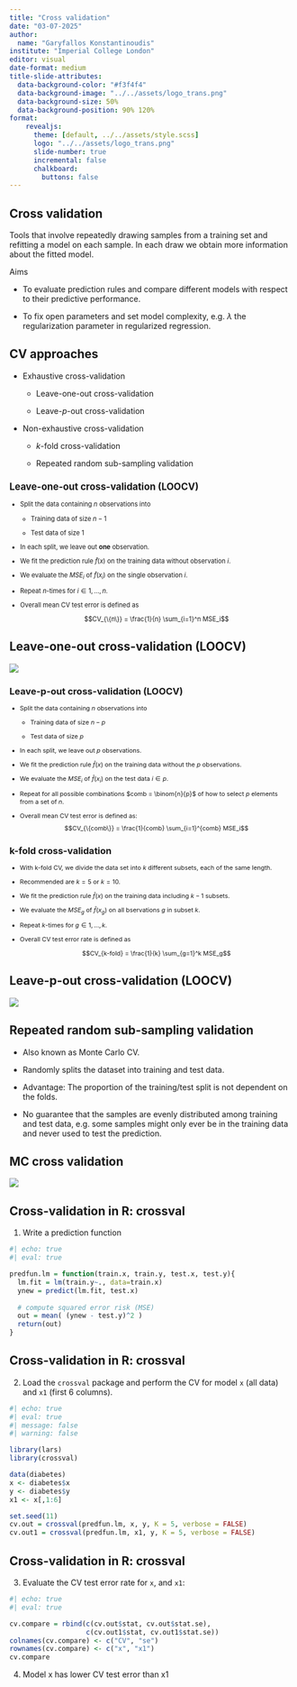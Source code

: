 ```yaml
---
title: "Cross validation"
date: "03-07-2025"
author:
  name: "Garyfallos Konstantinoudis"
institute: "Imperial College London"
editor: visual
date-format: medium
title-slide-attributes:
  data-background-color: "#f3f4f4"
  data-background-image: "../../assets/logo_trans.png"
  data-background-size: 50%
  data-background-position: 90% 120%
format:
    revealjs:
      theme: [default, ../../assets/style.scss]
      logo: "../../assets/logo_trans.png"
      slide-number: true
      incremental: false
      chalkboard:
        buttons: false
---
```


## Cross validation

Tools that involve repeatedly drawing samples from a training set and refitting a model on each sample. In each draw we obtain more information about the fitted model.

Aims

-   To evaluate prediction rules and compare different models with respect to their predictive performance.

-   To fix open parameters and set model complexity, e.g. $\lambda$ the regularization parameter in regularized regression.

## CV approaches

-   Exhaustive cross-validation

    -   Leave-one-out cross-validation

    -   Leave-$p$-out cross-validation

-   Non-exhaustive cross-validation

    -   $k$-fold cross-validation

    -   Repeated random sub-sampling validation

::: {style="font-size: 80%;"}
## Leave-one-out cross-validation (LOOCV)

-   Split the data containing $n$ observations into

    -   Training data of size $n-1$

    -   Test data of size $1$

-   In each split, we leave out **one** observation.

-   We fit the prediction rule $\hat{f}(x)$ on the training data without observation $i$.

-   We evaluate the $MSE_i$ of $\hat{f}(x_i)$ on the single observation $i$.

-   Repeat $n$-times for $i \in 1,…,n$.

-   Overall mean CV test error is defined as

    $$CV_{\{n\}} = \frac{1}{n} \sum_{i=1}^n MSE_i$$
:::

## Leave-one-out cross-validation (LOOCV)

![](assets/cv-loo.jpg){width="80%," fig-align="center"}

::: {style="font-size: 78%;"}
## Leave-p-out cross-validation (LOOCV)

-   Split the data containing $n$ observations into

    -   Training data of size $n-p$

    -   Test data of size $p$

-   In each split, we leave out $p$ observations.

-   We fit the prediction rule $\hat{f}(x)$ on the training data without the $p$ observations.

-   We evaluate the $MSE_i$ of $\hat{f}(x_i)$ on the test data $i \in p$.

-   Repeat for all possible combinations $comb = \binom{n}{p}$ of how to select $p$ elements from a set of $n$.

-   Overall mean CV test error is defined as: $$CV_{\{comb\}} = \frac{1}{comb} \sum_{i=1}^{comb} MSE_i$$
:::

::: {style="font-size: 78%;"}
## k-fold cross-validation

-   With k-fold CV, we divide the data set into $k$ different subsets, each of the same length.

-   Recommended are $k=5$ or $k=10$.

-   We fit the prediction rule $\hat{f}(x)$ on the training data including $k-1$ subsets.

-   We evaluate the $MSE_g$ of $\hat{f}(x_g)$ on all bservations $g$ in subset $k$.

-   Repeat $k$-times for $g \in 1,...,k$.

-   Overall CV test error rate is defined as

    $$CV_{k-fold} = \frac{1}{k} \sum_{g=1}^k MSE_g$$
:::

## Leave-p-out cross-validation (LOOCV)

![](assets/cvk.png){width="80%," fig-align="center"}

## Repeated random sub-sampling validation

-   Also known as Monte Carlo CV.

-   Randomly splits the dataset into training and test data.

-   Advantage: The proportion of the training/test split is not dependent on the folds.

-   No guarantee that the samples are evenly distributed among training and test data, e.g. some samples might only ever be in the training data and never used to test the prediction.

## MC cross validation

![](assets/cvmc.png){width="80%," fig-align="center"}

## Cross-validation in R: crossval

1.  Write a prediction function

```r
#| echo: true
#| eval: true

predfun.lm = function(train.x, train.y, test.x, test.y){
  lm.fit = lm(train.y~., data=train.x)
  ynew = predict(lm.fit, test.x)
  
  # compute squared error risk (MSE)
  out = mean( (ynew - test.y)^2 )
  return(out)
}
```

## Cross-validation in R: crossval

2.  Load the `crossval` package and perform the CV for model `x` (all data) and `x1` (first 6 columns).

```r
#| echo: true
#| eval: true
#| message: false
#| warning: false

library(lars)
library(crossval)

data(diabetes)
x <- diabetes$x
y <- diabetes$y
x1 <- x[,1:6]

set.seed(11)
cv.out = crossval(predfun.lm, x, y, K = 5, verbose = FALSE)
cv.out1 = crossval(predfun.lm, x1, y, K = 5, verbose = FALSE)
```

## Cross-validation in R: crossval

3.  Evaluate the CV test error rate for `x`, and `x1`:

```r
#| echo: true
#| eval: true

cv.compare = rbind(c(cv.out$stat, cv.out$stat.se), 
                   c(cv.out1$stat, cv.out1$stat.se))
colnames(cv.compare) <- c("CV", "se")
rownames(cv.compare) <- c("x", "x1")
cv.compare
```

4.  Model x has lower CV test error than x1
